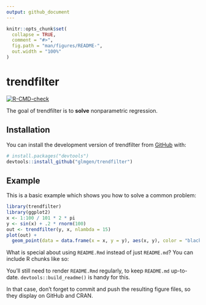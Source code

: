 ```yaml
---
output: github_document
---
```


<!-- README.md is generated from README.Rmd. Please edit that file -->

```r
knitr::opts_chunk$set(
  collapse = TRUE,
  comment = "#>",
  fig.path = "man/figures/README-",
  out.width = "100%"
)
```

# trendfilter

<!-- badges: start -->
[![R-CMD-check](https://github.com/glmgen/trendfilter/actions/workflows/R-CMD-check.yaml/badge.svg)](https://github.com/glmgen/trendfilter/actions/workflows/R-CMD-check.yaml)
<!-- badges: end -->

The goal of trendfilter is to **solve** nonparametric regression.

## Installation

You can install the development version of trendfilter from 
[GitHub](https://github.com/) with:

``` r
# install.packages("devtools")
devtools::install_github("glmgen/trendfilter")
```

## Example

This is a basic example which shows you how to solve a common problem:

```r
library(trendfilter)
library(ggplot2)
x <- 1:100 / 101 * 2 * pi
y <- sin(x) + .2 * rnorm(100)
out <- trendfilter(y, x, nlambda = 15)
plot(out) +
  geom_point(data = data.frame(x = x, y = y), aes(x, y), color = "black")
```

What is special about using `README.Rmd` instead of just `README.md`? 
You can include R chunks like so:


You'll still need to render `README.Rmd` regularly, to keep `README.md` 
up-to-date. `devtools::build_readme()` is handy for this.


In that case, don't forget to commit and push the resulting figure files, 
so they display on GitHub and CRAN.

